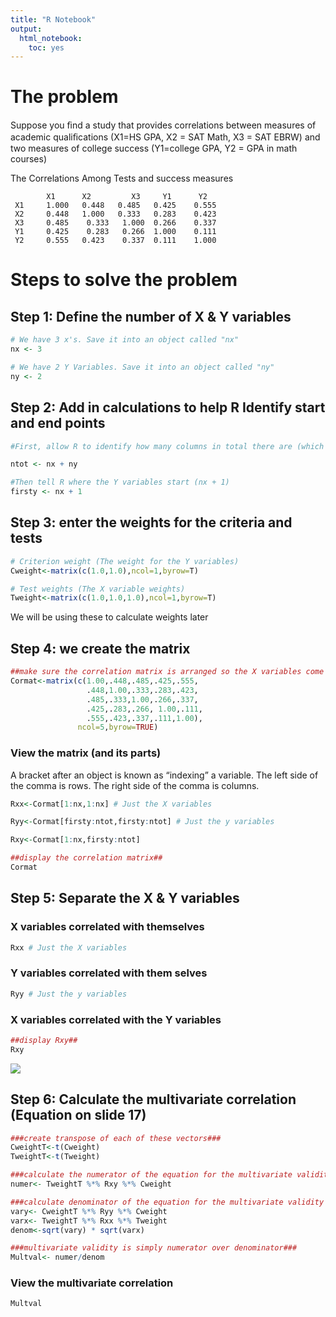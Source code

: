 ```yaml
---
title: "R Notebook"
output: 
  html_notebook:
    toc: yes
---
```



# The problem
Suppose you ﬁnd a study that provides correlations between measures of academic qualiﬁcations (X1=HS GPA, X2 = SAT Math, X3 = SAT EBRW) and two measures of college success (Y1=college GPA, Y2 = GPA in math courses)


The Correlations Among Tests and success measures

```
        X1      X2         X3     Y1      Y2
 X1     1.000   0.448   0.485   0.425    0.555 
 X2     0.448   1.000   0.333   0.283    0.423
 X3     0.485    0.333   1.000  0.266    0.337 
 Y1     0.425    0.283   0.266  1.000    0.111
 Y2     0.555   0.423    0.337  0.111    1.000

```

# Steps to solve the problem
## Step 1: Define the number of X & Y variables
```r
# We have 3 x's. Save it into an object called "nx"
nx <- 3

# We have 2 Y Variables. Save it into an object called "ny"
ny <- 2

```

## Step 2: Add in calculations to help R Identify start and end points
```r
#First, allow R to identify how many columns in total there are (which is nx + ny):

ntot <- nx + ny

#Then tell R where the Y variables start (nx + 1)
firsty <- nx + 1


```



## Step 3: enter the weights for the criteria and tests
```r
# Criterion weight (The weight for the Y variables)
Cweight<-matrix(c(1.0,1.0),ncol=1,byrow=T)

# Test weights (The X variable weights)
Tweight<-matrix(c(1.0,1.0,1.0),ncol=1,byrow=T)

```
We will be using these to calculate weights later 


## Step 4: we create the matrix
```r
##make sure the correlation matrix is arranged so the X variables come first##
Cormat<-matrix(c(1.00,.448,.485,.425,.555,
                 .448,1.00,.333,.283,.423,
                 .485,.333,1.00,.266,.337,
                 .425,.283,.266, 1.00,.111,
                 .555,.423,.337,.111,1.00),
               ncol=5,byrow=TRUE)
```

### View the matrix (and its parts)
A bracket after an object is known as "indexing" a variable.
The left side of the comma is rows. The right side of the comma is columns.
```r
Rxx<-Cormat[1:nx,1:nx] # Just the X variables

Ryy<-Cormat[firsty:ntot,firsty:ntot] # Just the y variables

Rxy<-Cormat[1:nx,firsty:ntot]

##display the correlation matrix##
Cormat
```
## Step 5: Separate the X & Y variables
### X variables correlated with themselves
```r
Rxx # Just the X variables
```


### Y variables correlated with them selves
```r
Ryy # Just the y variables

```

### X variables correlated with the Y variables
```r
##display Rxy##
Rxy
```



![](D:\Class_Folder\Fall 2020\Psy_652\Module_08\multivar equation.PNG)



## Step 6: Calculate the multivariate correlation (Equation on slide 17)
```r
###create transpose of each of these vectors###
CweightT<-t(Cweight)
TweightT<-t(Tweight)

###calculate the numerator of the equation for the multivariate validity of this composite###
numer<- TweightT %*% Rxy %*% Cweight

###calculate denominator of the equation for the multivariate validity of this composite###
vary<- CweightT %*% Ryy %*% Cweight
varx<- TweightT %*% Rxx %*% Tweight
denom<-sqrt(vary) * sqrt(varx)

###multivariate validity is simply numerator over denominator###
Multval<- numer/denom
```
### View the multivariate correlation
```r
Multval
```








